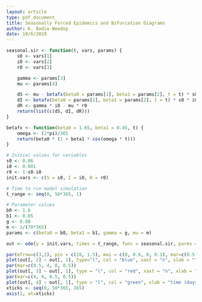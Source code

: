 ```yaml
---
layout: article
type: pdf_document
title: Seasonally Forced Epidemics and Bifurcation Diagrams
author: K. Bodie Weedop
date: 10/6/2019
---
```


```r
seasonal.sir <- function(t, vars, params) {
    s0 <- vars[1]
    i0 <- vars[2]
    r0 <- vars[3]

    gamma <- params[3]
    mu <- params[4]

    dS <- mu - betafx(beta0 = params[1], beta1 = params[2], t = t) * s0 * i0 - mu * s0
    dI <- betafx(beta0 = params[1], beta1 = params[2], t = t) * s0 * i0 - gamma * i0 - mu * i0
    dR <- gamma * i0 - mu * r0
    return(list(c(dS, dI, dR)))
}
```

```r
betafx <- function(beta0 = 1.65, beta1 = 0.45, t) {
    omega <- (2*pi)/365
    return(beta0 * (1 + beta1 * cos(omega * t)))
}
```

```r
# Initial values for variables
s0 <- 0.06
i0 <- 0.001
r0 <- 1-s0-i0
init.vars <- c(S = s0, I = i0, R = r0)

# Time to run model simulation
t_range <- seq(0, 50*365, 1)

# Parameter values
b0 <- 1.6
b1 <- 0.05
g <- 0.08
m <- 1/(70*365)
params <- c(beta0 = b0, beta1 = b1, gamma = g, mu = m)
```

```r
out <- ode(y = init.vars, times = t_range, func = seasonal.sir, parms = params)
```

```r
par(mfrow=c(3,1), pin = c(10, 1.5), mai = c(0, 0.6, 0, 0.1), mar=c(0.5, 4, 2, 0.5), oma = c(0.5, 0, 0, 0.1))
plot(out[, 2] ~ out[, 1], type="l", col = "blue", xaxt = "n", xlab = "", ylab = "S")
par(mar=c(0.5, 4, 0, 0.5))
plot(out[, 3] ~ out[, 1], type = "l", col = "red", xaxt = "n", xlab = "", ylab = "I")
par(mar=c(4, 4, 0.5, 0.5))
plot(out[, 4] ~ out[, 1], type = "l", col = "green", xlab = "time (days)", xaxt = "n", ylab = "R")
xticks <- seq(0, 50*365, 365)
axis(1, at=xticks)
```